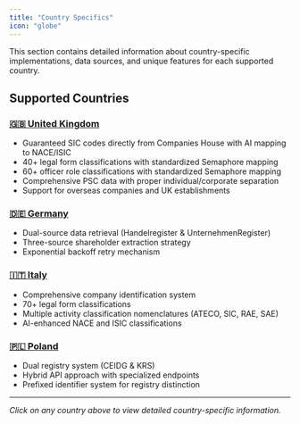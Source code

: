 ```yaml
---
title: "Country Specifics"
icon: "globe"
---
```


This section contains detailed information about country-specific implementations, data sources, and unique features for each supported country.

## Supported Countries

### [🇬🇧 United Kingdom](/essentials/uk)

- Guaranteed SIC codes directly from Companies House with AI mapping to NACE/ISIC
- 40+ legal form classifications with standardized Semaphore mapping
- 60+ officer role classifications with standardized Semaphore mapping
- Comprehensive PSC data with proper individual/corporate separation
- Support for overseas companies and UK establishments

### [🇩🇪 Germany](/essentials/germany)

- Dual-source data retrieval (Handelregister & UnternehmenRegister)
- Three-source shareholder extraction strategy
- Exponential backoff retry mechanism

### [🇮🇹 Italy](/essentials/italy)

- Comprehensive company identification system
- 70+ legal form classifications
- Multiple activity classification nomenclatures (ATECO, SIC, RAE, SAE)
- AI-enhanced NACE and ISIC classifications

### [🇵🇱 Poland](/essentials/poland)

- Dual registry system (CEIDG & KRS)
- Hybrid API approach with specialized endpoints
- Prefixed identifier system for registry distinction

---

_Click on any country above to view detailed country-specific information._
